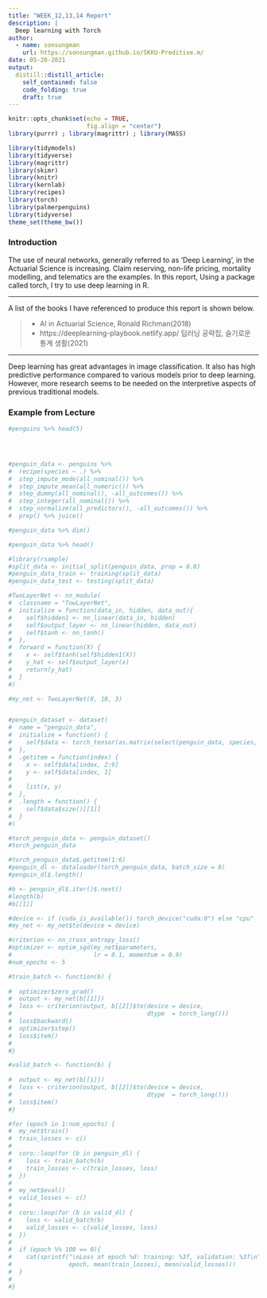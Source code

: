 ```yaml
---
title: "WEEK_12,13,14 Report"
description: |
  Deep learning with Torch
author:
  - name: sonsungman
    url: https://sonsungman.github.io/SKKU-Preditive.m/
date: 05-20-2021
output:
  distill::distill_article:
    self_contained: false
    code_folding: true
    draft: true
---
```


```r
knitr::opts_chunk$set(echo = TRUE,
                      fig.align = "center")
library(purrr) ; library(magrittr) ; library(MASS)
```

```r
library(tidymodels)
library(tidyverse)
library(magrittr)
library(skimr)
library(knitr)
library(kernlab)
library(recipes)
library(torch)
library(palmerpenguins)
library(tidyverse)
theme_set(theme_bw())
```

### Introduction

The use of neural networks, generally referred to as 'Deep Learning', in the Actuarial Science is increasing.
Claim reserving, non-life pricing, mortality modelling, and telematics are the examples. In this report, Using a package called torch, I try to use deep learning in R.

***

A list of the books I have referenced to produce this report is shown below.

> -  AI in Actuarial Science, Ronald Richman(2018)
> -  https://deeplearning-playbook.netlify.app/ 딥러닝 공략집, 슬기로운 통계 생활(2021)


***

Deep learning has great advantages in image classification. It also has high predictive performance compared to various models prior to deep learning. However, more research seems to be needed on the interpretive aspects of previous traditional models.


### Example from Lecture

```r

#penguins %>% head(5)




#penguin_data <- penguins %>% 
#  recipe(species ~ .) %>%
#  step_impute_mode(all_nominal()) %>% 
#  step_impute_mean(all_numeric()) %>% 
#  step_dummy(all_nominal(), -all_outcomes()) %>% 
#  step_integer(all_nominal()) %>% 
#  step_normalize(all_predictors(), -all_outcomes()) %>% 
#  prep() %>% juice()

#penguin_data %>% dim()

#penguin_data %>% head()

#library(rsample)
#split_data <- initial_split(penguin_data, prop = 0.8) 
#penguin_data_train <- training(split_data)
#penguin_data_test <- testing(split_data)

#TwoLayerNet <- nn_module(
#  classname = "TowLayerNet",
#  initialize = function(data_in, hidden, data_out){
#    self$hidden1 <- nn_linear(data_in, hidden)
#    self$output_layer <- nn_linear(hidden, data_out)
#    self$tanh <- nn_tanh()
#  },
#  forward = function(X) {
#    x <- self$tanh(self$hidden1(X))
#    y_hat <- self$output_layer(x)
#    return(y_hat)
#  }
#)

#my_net <- TwoLayerNet(8, 10, 3)


#penguin_dataset <- dataset(
#  name = "penguin_data",
#  initialize = function() {
#    self$data <- torch_tensor(as.matrix(select(penguin_data, species, #everything())))
#  },
#  .getitem = function(index) {
#    x <- self$data[index, 2:9]
#    y <- self$data[index, 1]
#    
#    list(x, y)
#  },
#  .length = function() {
#    self$data$size()[[1]]
#  }
#)

#torch_penguin_data <- penguin_dataset()
#torch_penguin_data

#torch_penguin_data$.getitem(1:6)
#penguin_dl <- dataloader(torch_penguin_data, batch_size = 8)
#penguin_dl$.length()

#b <- penguin_dl$.iter()$.next()
#length(b)
#b[[1]]

#device <- if (cuda_is_available()) torch_device("cuda:0") else "cpu"
#my_net <- my_net$to(device = device)

#criterion <- nn_cross_entropy_loss()
#optimizer <- optim_sgd(my_net$parameters, 
#                       lr = 0.1, momentum = 0.9)
#num_epochs <- 5

#train_batch <- function(b) {
  
#  optimizer$zero_grad()
#  output <- my_net(b[[1]])
#  loss <- criterion(output, b[[2]]$to(device = device,
#                                      dtype  = torch_long()))
#  loss$backward()
#  optimizer$step()
#  loss$item()
#  
#}

#valid_batch <- function(b) {
  
#  output <- my_net(b[[1]])
#  loss <- criterion(output, b[[2]]$to(device = device, 
#                                      dtype  = torch_long()))
#  loss$item()
#}

#for (epoch in 1:num_epochs) {
#  my_net$train()
#  train_losses <- c()  
#  
#  coro::loop(for (b in penguin_dl) {
#    loss <- train_batch(b)
#    train_losses <- c(train_losses, loss)
#  })
#  
#  my_net$eval()
#  valid_losses <- c()
#  
#  coro::loop(for (b in valid_dl) {
#    loss <- valid_batch(b)
#    valid_losses <- c(valid_losses, loss)
#  })
#  
#  if (epoch %% 100 == 0){
#    cat(sprintf("\nLoss at epoch %d: training: %3f, validation: %3f\n",
#                epoch, mean(train_losses), mean(valid_losses)))
#  }
#  
#}

```

